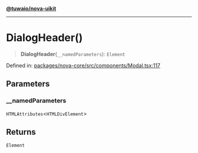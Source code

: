 [**@tuwaio/nova-uikit**](../../../README.md)

***

# DialogHeader()

> **DialogHeader**(`__namedParameters`): `Element`

Defined in: [packages/nova-core/src/components/Modal.tsx:117](https://github.com/TuwaIO/nova-uikit/blob/bd692251dc97f123d2fb354ca79bc6d98c48d8a8/packages/nova-core/src/components/Modal.tsx#L117)

## Parameters

### \_\_namedParameters

`HTMLAttributes`\<`HTMLDivElement`\>

## Returns

`Element`
